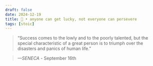 ```yaml
---
draft: false 
date: 2024-12-19
title: 🗿 • anyone can get lucky, not everyone can persevere
tags: [stoic]
---
```


>  “Success comes to the lowly and to the poorly talented, but the special characteristic of a great person is to triumph over the disasters and panics of human life.”

> *—SENECA* - September 16th